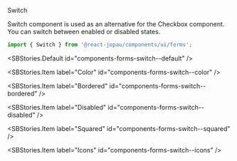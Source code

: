
<SBTitle>Switch</SBTitle>

<SBDescription>
  Switch component is used as an alternative for the Checkbox component. You can switch between
  enabled or disabled states.
</SBDescription>

```jsx dark
import { Switch } from '@react-jopau/components/ui/forms';
```

<SBStories.Default id="components-forms-switch--default" />

<SBArgsTable component={Switch} />

<SBStories>
<SBStories.Item label="Sizes" id="components-forms-switch--sizes" />

<SBStories.Item label="Color" id="components-forms-switch--color" />

<SBStories.Item label="Bordered" id="components-forms-switch--bordered" />

<SBStories.Item label="Disabled" id="components-forms-switch--disabled" />

<SBStories.Item label="Squared" id="components-forms-switch--squared" />

<SBStories.Item label="Icons" id="components-forms-switch--icons" />
</SBStories>
